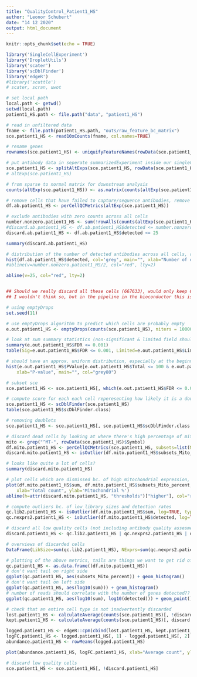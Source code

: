 ```yaml
---
title: "QualityControl_Patient1_HS"
author: "Leonor Schubert"
date: "14 12 2020"
output: html_document
---
```


```r
knitr::opts_chunk$set(echo = TRUE)
```


```r
library('SingleCellExperiment')
library('DropletUtils')
library('scater')
library('scDblFinder')
library('edgeR')
#library('scuttle')
# scater, scran, uwot

```

```r
# set local path
local.path <- getwd()
setwd(local.path)
patient1_HS.path <- file.path("data", "patient1_HS")

# read in unfiltered data
fname <- file.path(patient1_HS.path, "outs/raw_feature_bc_matrix")
sce.patient1_HS <- read10xCounts(fname, col.names=TRUE)

# rename genes
rownames(sce.patient1_HS) <- uniquifyFeatureNames(rowData(sce.patient1_HS)$ID, rowData(sce.patient1_HS)$Symbol)

# put antibody data in seperate summarizedExperiment inside our singleCellExperiment
sce.patient1_HS <- splitAltExps(sce.patient1_HS, rowData(sce.patient1_HS)$Type)
# altExp(sce.patient1_HS)

# from sparse to normal matrix for downstream analysis
counts(altExp(sce.patient1_HS)) <- as.matrix(counts(altExp(sce.patient1_HS)))

```

```r
# remove cells that have failed to capture/sequence antibodies, remove cells that have unusually low numbers antibodies (less than or equal to half of the total number of tags)
df.ab.patient1_HS <- perCellQCMetrics(altExp(sce.patient1_HS))

# exclude antibodies with zero counts across all cells
number.nonzero.patient1_HS <- sum(!rowAlls(counts(altExp(sce.patient1_HS)), value=0L))
#discard.ab.patient1_HS <- df.ab.patient1_HS$detected <= number.nonzero.patient1_HS/2
discard.ab.patient1_HS <- df.ab.patient1_HS$detected <= 25

summary(discard.ab.patient1_HS)

# distribution of the number of detected antibodies across all cells, redline=threshold, below cells are discarded (looks like almost all?)
hist(df.ab.patient1_HS$detected, col='grey', main="", xlab="Number of detected Antibody-tags")
#abline(v=number.nonzero.patient1_HS/2, col="red", lty=2)

abline(v=25, col="red", lty=2)


## Should we really discard all these cells (667633), would only keep 69647?
## I wouldn't think so, but in the pipeline in the bioconductor this is what would be done...
```

```r
# using emptyDrops
set.seed(11)

# use emptyDrops algorithm to predict which cells are probably empty
e.out.patient1_HS <- emptyDrops(counts(sce.patient1_HS), niters = 10000, test.ambient=TRUE)

# look at sum summary statistics (non-significant & limited field should be 0, otherwise ran emptyDrops again with higher niters)
summary(e.out.patient1_HS$FDR <= 0.001)
table(Sig=e.out.patient1_HS$FDR <= 0.001, Limited=e.out.patient1_HS$Limited)

# should have an approx. uniform distribution, especially at the beginning (if high peaks there, decrease lower in emptyDrops)
hist(e.out.patient1_HS$PValue[e.out.patient1_HS$Total <= 100 & e.out.patient1_HS$Total > 0],
    xlab="P-value", main="", col="grey80")

# subset sce
sce.patient1_HS <- sce.patient1_HS[, which(e.out.patient1_HS$FDR <= 0.001)]
```

```r
# compute score for each each cell reperesenting how likely it is a doublet
sce.patient1_HS <- scDblFinder(sce.patient1_HS)
table(sce.patient1_HS$scDblFinder.class)

# removing doublets
sce.patient1_HS <- sce.patient1_HS[, sce.patient1_HS$scDblFinder.class!="doublet"]
```

```r
# discard dead cells by looking at where there's high percentage of mitochondrial RNA
mito <- grep("^MT-", rowData(sce.patient1_HS)$Symbol)
df.mito.patient1_HS <- perCellQCMetrics(sce.patient1_HS, subsets=list(Mito=mito))
discard.mito.patient1_HS <- isOutlier(df.mito.patient1_HS$subsets_Mito_percent, type="higher")

# looks like quite a lot of cells?
summary(discard.mito.patient1_HS)

# plot cells which are dismissed bc. of high mitochondrial expression, don't want to dismiss any in the upper right corner, which are high quality cells
plot(df.mito.patient1_HS$sum, df.mito.patient1_HS$subsets_Mito_percent, log="x",
    xlab="Total count", ylab='Mitochondrial %') 
abline(h=attr(discard.mito.patient1_HS, "thresholds")["higher"], col="red")
```

```r
# compute outliers bc. of low library sizes and detection rates
qc.lib2.patient1_HS <- isOutlier(df.mito.patient1_HS$sum, log=TRUE, type="lower")
qc.nexprs2.patient1_HS <- isOutlier(df.mito.patient1_HS$detected, log=TRUE, type="lower")

# discard all low quality cells (not including antibody quality assesment since otherwise almost all cells would be discarded)
discard.patient1_HS <- qc.lib2.patient1_HS | qc.nexprs2.patient1_HS | discard.mito.patient1_HS

# overviews of discarded cells
DataFrame(LibSize=sum(qc.lib2.patient1_HS), NExprs=sum(qc.nexprs2.patient1_HS), MitoProp=sum(discard.mito.patient1_HS), Total=sum(discard.patient1_HS))

# plotting of the above metrics, tails are things we want to get rid of
qc.patient1_HS <- as.data.frame((df.mito.patient1_HS))
# don't want tail on right side
ggplot(qc.patient1_HS, aes(subsets_Mito_percent)) + geom_histogram() 
# don't want tail on left side
ggplot(qc.patient1_HS, aes(log10(sum))) + geom_histogram() 
# number of reads should correlate with the number of genes detected??
ggplot(qc.patient1_HS, aes(log10(sum), log10(detected))) + geom_point() + geom_density2d()

```


```r
# check that an entire cell type is not inadvertently discarded
lost.patient1_HS <- calculateAverage(counts(sce.patient1_HS)[, !discard.patient1_HS])
kept.patient1_HS <- calculateAverage(counts(sce.patient1_HS)[, discard.patient1_HS])

logged.patient1_HS <- edgeR::cpm(cbind(lost.patient1_HS, kept.patient1_HS), log=TRUE, prior.count=2)
logFC.patient1_HS <- logged.patient1_HS[, 1] - logged.patient1_HS[, 2]
abundance.patient1_HS <- rowMeans(logged.patient1_HS)

plot(abundance.patient1_HS, logFC.patient1_HS, xlab="Average count", ylab="Log-FC (lost/kept)", pch=16)
```

```r
# discard low quality cells
sce.patient1_HS <- sce.patient1_HS[, !discard.patient1_HS]
```